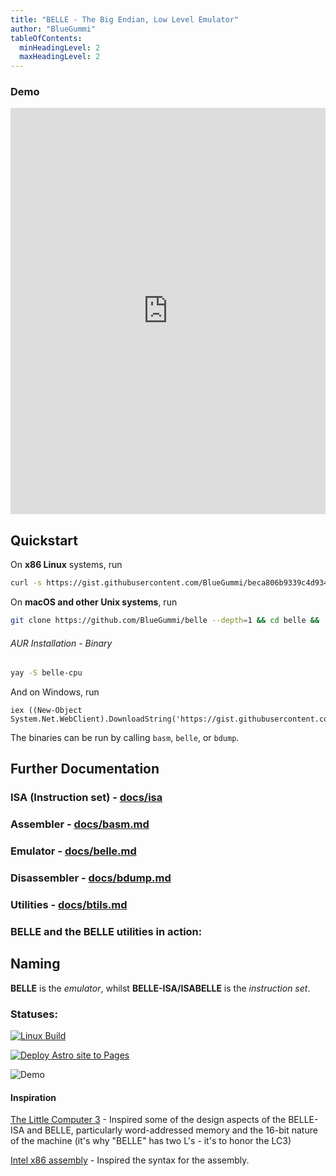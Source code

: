 ```yaml
---
title: "BELLE - The Big Endian, Low Level Emulator"
author: "BlueGummi"
tableOfContents:
  minHeadingLevel: 2
  maxHeadingLevel: 2
---
```



### Demo
<embed src="https://belle-demo.vercel.app" style="width:100%; height: 650px;"></embed>

## Quickstart

On **x86 Linux** systems, run

```bash
curl -s https://gist.githubusercontent.com/BlueGummi/beca806b9339c4d934260d1eaf3d84cb/raw/32e89f0e8c4c88867e9faae77d2587e67690d8b6/binstall.sh | bash
```

On **macOS and other Unix systems**, run

```bash
git clone https://github.com/BlueGummi/belle --depth=1 && cd belle && ./build.sh -w && ./install.sh -c
```

###### AUR Installation - Binary

```bash
yay -S belle-cpu
```

And on Windows, run

```pwsh
iex ((New-Object System.Net.WebClient).DownloadString('https://gist.githubusercontent.com/BlueGummi/7ebc6a09cbf39cc88304cb8a8d8bb571/raw/55918c8bd172e56b33b9ff94a79867a0e6b7ac0d/binstall.ps1'))
```

The binaries can be run by calling `basm`, `belle`, or `bdump`.

## Further Documentation

### ISA (Instruction set) - [docs/isa](instructions)

### Assembler - [docs/basm.md](basm)

### Emulator - [docs/belle.md](belle)

### Disassembler - [docs/bdump.md](bdump)

### Utilities - [docs/btils.md](btils)

### BELLE and the BELLE utilities in action:

<script src="https://asciinema.org/a/698327.js" id="asciicast-698327" async="true"></script>

## Naming

**BELLE** is the _emulator_, whilst **BELLE-ISA/ISABELLE** is the _instruction set_.

### Statuses:

[![Linux Build](https://github.com/BlueGummi/belle/actions/workflows/ci.yml/badge.svg)](https://github.com/BlueGummi/belle/actions/workflows/ci.yml)

[![Deploy Astro site to Pages](https://github.com/BlueGummi/belle/actions/workflows/publish.yml/badge.svg)](https://github.com/BlueGummi/belle/actions/workflows/publish.yml)

![Demo](http://therealsujitk-vercel-badge.vercel.app/?app=belle-demo)


#### Inspiration

[The Little Computer 3](https://en.wikipedia.org/wiki/Little_Computer_3) - Inspired some of the design aspects of the BELLE-ISA and BELLE, particularly word-addressed memory and the 16-bit nature of the machine (it's why "BELLE" has two L's - it's to honor the LC3)

[Intel x86 assembly](https://en.wikipedia.org/wiki/X86_assembly_language) - Inspired the syntax for the assembly.

